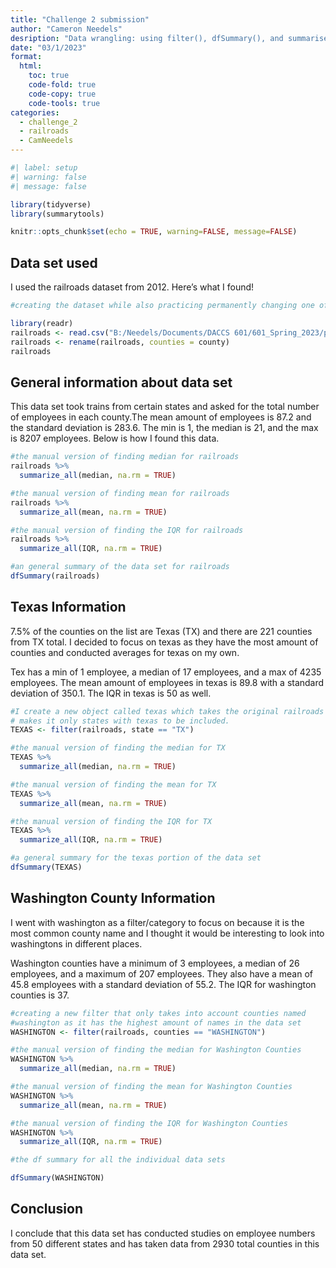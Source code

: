 ```yaml
---
title: "Challenge 2 submission"
author: "Cameron Needels"
desription: "Data wrangling: using filter(), dfSummary(), and summarise()"
date: "03/1/2023"
format:
  html:
    toc: true
    code-fold: true
    code-copy: true
    code-tools: true
categories:
  - challenge_2
  - railroads
  - CamNeedels
---
```


```r
#| label: setup
#| warning: false
#| message: false

library(tidyverse)
library(summarytools)

knitr::opts_chunk$set(echo = TRUE, warning=FALSE, message=FALSE)
```


## Data set used

I used the railroads dataset from 2012. Here's what I found!

```r
#creating the dataset while also practicing permanently changing one of the variable names at the top

library(readr)
railroads <- read.csv("B:/Needels/Documents/DACCS 601/601_Spring_2023/posts/_data/railroad_2012_clean_county.csv")
railroads <- rename(railroads, counties = county)
railroads
```


## General information about data set

This data set took trains from certain states and asked for the total number of employees in each county.The mean amount of employees is 87.2 and the standard deviation is 283.6. The min is 1, the median is 21, and the max is 8207 employees. Below is how I found this data. 


```r
#the manual version of finding median for railroads
railroads %>%
  summarize_all(median, na.rm = TRUE)

#the manual version of finding mean for railroads
railroads %>%
  summarize_all(mean, na.rm = TRUE)

#the manual version of finding the IQR for railroads
railroads %>%
  summarize_all(IQR, na.rm = TRUE)
```


```r
#an general summary of the data set for railroads
dfSummary(railroads)
```


## Texas Information

7.5% of the counties on the list are Texas (TX) and there are
221 counties from TX total. I decided to focus on texas as they have the most amount of counties and conducted averages for texas on my own.

Tex has a min of 1 employee, a median of 17 employees, and a max of 4235 employees. The mean amount of employees in texas is 89.8 with a standard deviation of 350.1. The IQR in texas is 50 as well.



```r
#I create a new object called texas which takes the original railroads data set and
# makes it only states with texas to be included.
TEXAS <- filter(railroads, state == "TX")

#the manual version of finding the median for TX
TEXAS %>%
  summarize_all(median, na.rm = TRUE)

#the manual version of finding the mean for TX
TEXAS %>%
  summarize_all(mean, na.rm = TRUE)

#the manual version of finding the IQR for TX
TEXAS %>%
  summarize_all(IQR, na.rm = TRUE)
```

```r
#a general summary for the texas portion of the data set
dfSummary(TEXAS)
```
## Washington County Information

I went with washington as a filter/category to focus on because it is the most common county name and I thought it would be interesting to look into washingtons in different places. 

Washington counties have a minimum of 3 employees, a median of 26 employees, and a maximum of 207 employees. They also have a mean of 45.8 employees with a standard deviation of 55.2. The IQR for washington counties is 37.

```r
#creating a new filter that only takes into account counties named
#washington as it has the highest amount of names in the data set
WASHINGTON <- filter(railroads, counties == "WASHINGTON")

#the manual version of finding the median for Washington Counties
WASHINGTON %>%
  summarize_all(median, na.rm = TRUE)

#the manual version of finding the mean for Washington Counties
WASHINGTON %>%
  summarize_all(mean, na.rm = TRUE)

#the manual version of finding the IQR for Washington Counties
WASHINGTON %>%
  summarize_all(IQR, na.rm = TRUE)
```



```r
#the df summary for all the individual data sets

dfSummary(WASHINGTON)
```

## Conclusion

I conclude that this data set has conducted studies on employee
numbers from 50 different states and has taken data from 2930 total counties in this data set.







